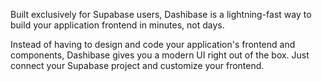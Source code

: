 Built exclusively for Supabase users, Dashibase is a lightning-fast way to build your application frontend in minutes, not days. 

Instead of having to design and code your application's frontend and components, Dashibase gives you a modern UI right out of the box. Just connect your Supabase project and customize your frontend.